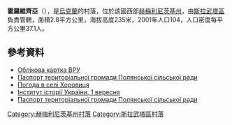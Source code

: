 {{coord|50|15|30|N|26|43|34|E|scale:100000|display=title}}

'''霍羅維齊亞'''（{{lang-uk|Хоровиця}}），是[[烏克蘭|烏克蘭]]的村落，位於該國西部[[赫梅利尼茨基州|赫梅利尼茨基州]]，由[[斯拉武塔區|斯拉武塔區]]負責管轄，面積2.8平方公里，海拔高度235米，2001年人口104，人口密度每平方公里37.1人。

==參考資料==
* [http://w1.c1.rada.gov.ua/pls/z7502/A005?rdat1=24.03.2011&rf7571=36659 Облікова картка ВРУ]{{dead link|date=2018年5月 |bot=InternetArchiveBot |fix-attempted=yes }}
* [http://www.oblrada.km.ua/map/slavpolsilra.php Паспорт територіальної громади Полянської сільської ради]{{dead link|date=十一月 2017 |bot=InternetArchiveBot }}
* [http://weather.in.ua/ua/hmel'nickaja/27496 Погода в селі Хоровиця] {{Wayback|url=http://weather.in.ua/ua/hmel%27nickaja/27496 |date=20160305084203 }}
* [http://www.history.org.ua/?hrono Інститут історії України, 1 вересня] {{Wayback|url=http://www.history.org.ua/?hrono |date=20160629080207 }}
* [http://www.oblrada.km.ua/map/slavpolsilra.php Паспорт територіальної громади Полянської сільської ради]{{dead link|date=十一月 2017 |bot=InternetArchiveBot }}

{{DEFAULTSORT:Хоровиця}}
[[Category:赫梅利尼茨基州村落|Category:赫梅利尼茨基州村落]]
[[Category:斯拉武塔區村落|Category:斯拉武塔區村落]]


{{Khmelnytskyi-geo-stub}}